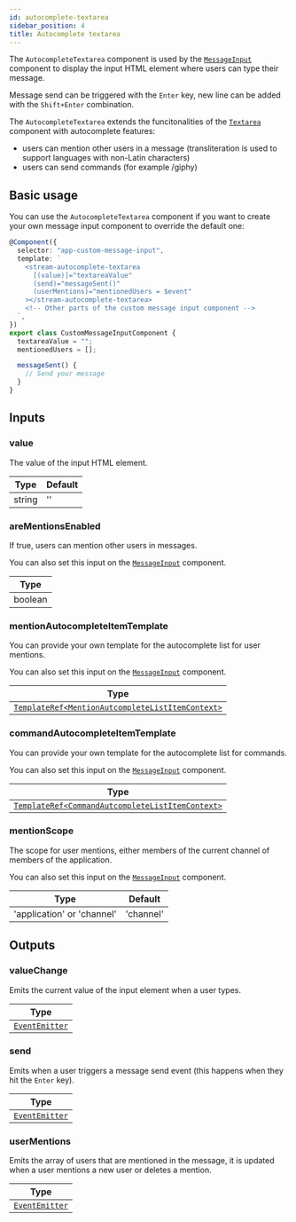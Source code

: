 ```yaml
---
id: autocomplete-textarea
sidebar_position: 4
title: Autocomplete textarea
---
```


The `AutocompleteTextarea` component is used by the [`MessageInput`](./message-input.mdx) component to display the input HTML element where users can type their message.

Message send can be triggered with the `Enter` key, new line can be added with the `Shift+Enter` combination.

The `AutocompleteTextarea` extends the funcitonalities of the [`Textarea`](./textarea.mdx) component with autocomplete features:

- users can mention other users in a message (transliteration is used to support languages with non-Latin characters)
- users can send commands (for example /giphy)

## Basic usage

You can use the `AutocompleteTextarea` component if you want to create your own message input component to override the default one:

```typescript
@Component({
  selector: "app-custom-message-input",
  template: `
    <stream-autocomplete-textarea
      [(value)]="textareaValue"
      (send)="messageSent()"
      (userMentions)="mentionedUsers = $event"
    ></stream-autocomplete-textarea>
    <!-- Other parts of the custom message input component -->
  `,
})
export class CustomMessageInputComponent {
  textareaValue = "";
  mentionedUsers = [];

  messageSent() {
    // Send your message
  }
}
```

## Inputs

### value

The value of the input HTML element.

| Type   | Default |
| ------ | ------- |
| string | ''      |

### areMentionsEnabled

If true, users can mention other users in messages.

You can also set this input on the [`MessageInput`](./message-input.mdx/#inputs) component.

| Type    |
| ------- |
| boolean |

### mentionAutocompleteItemTemplate

You can provide your own template for the autocomplete list for user mentions.

You can also set this input on the [`MessageInput`](./message-input.mdx/#inputs) component.

| Type                                                                                                                                                           |
| -------------------------------------------------------------------------------------------------------------------------------------------------------------- |
| [`TemplateRef<MentionAutcompleteListItemContext>`](https://github.com/GetStream/stream-chat-angular/blob/master/projects/stream-chat-angular/src/lib/types.ts) |

### commandAutocompleteItemTemplate

You can provide your own template for the autocomplete list for commands.

You can also set this input on the [`MessageInput`](./message-input.mdx/#inputs) component.

| Type                                                                                                                                                           |
| -------------------------------------------------------------------------------------------------------------------------------------------------------------- |
| [`TemplateRef<CommandAutcompleteListItemContext>`](https://github.com/GetStream/stream-chat-angular/blob/master/projects/stream-chat-angular/src/lib/types.ts) |

### mentionScope

The scope for user mentions, either members of the current channel of members of the application.

You can also set this input on the [`MessageInput`](./message-input.mdx/#inputs) component.

| Type                       | Default   |
| -------------------------- | --------- |
| 'application' or 'channel' | 'channel' |

## Outputs

### valueChange

Emits the current value of the input element when a user types.

| Type                                                       |
| ---------------------------------------------------------- |
| [`EventEmitter`](https://angular.io/api/core/EventEmitter) |

### send

Emits when a user triggers a message send event (this happens when they hit the `Enter` key).

| Type                                                       |
| ---------------------------------------------------------- |
| [`EventEmitter`](https://angular.io/api/core/EventEmitter) |

### userMentions

Emits the array of users that are mentioned in the message, it is updated when a user mentions a new user or deletes a mention.

| Type                                                       |
| ---------------------------------------------------------- |
| [`EventEmitter`](https://angular.io/api/core/EventEmitter) |
